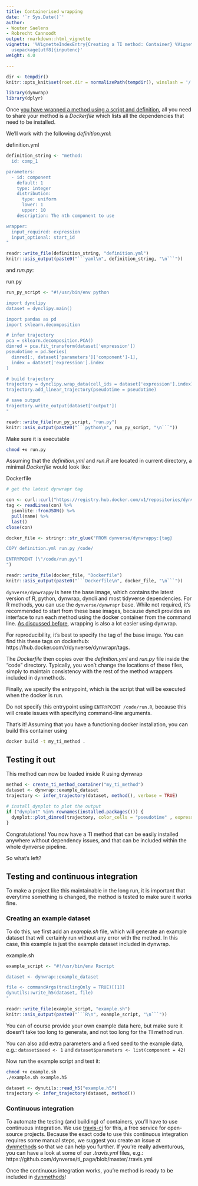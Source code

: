 ```yaml
---
title: Containerised wrapping
date: '`r Sys.Date()`'
author:
- Wouter Saelens
- Robrecht Cannoodt
output: rmarkdown::html_vignette
vignette: '%VignetteIndexEntry{Creating a TI method: Container} %VignetteEngine{knitr::rmarkdown}
  usepackage[utf8]{inputenc}'
weight: 4.0

---
```


```r
dir <- tempdir()
knitr::opts_knit$set(root.dir = normalizePath(tempdir(), winslash = '/'))
```

```r
library(dynwrap)
library(dplyr)
```

Once [you have wrapped a method using a script and definition](../create_ti_method_script), all you need to share your method is a _Dockerfile_ which lists all the dependencies that need to be installed.

We'll work with the following _definition.yml_:

<div class="filename">definition.yml</div>

```r
definition_string <- "method:
  id: comp_1

parameters:
  - id: component
    default: 1
    type: integer
    distribution:
      type: uniform
      lower: 1
      upper: 10
    description: The nth component to use

wrapper:
  input_required: expression
  input_optional: start_id
"

readr::write_file(definition_string, "definition.yml")
knitr::asis_output(paste0("```yaml\n", definition_string, "\n```"))
```

and _run.py_:

<div class="filename">run.py</div>

```r
run_py_script <- "#!/usr/bin/env python

import dynclipy
dataset = dynclipy.main()

import pandas as pd
import sklearn.decomposition

# infer trajectory
pca = sklearn.decomposition.PCA()
dimred = pca.fit_transform(dataset['expression'])
pseudotime = pd.Series(
  dimred[:, dataset['parameters']['component']-1], 
  index = dataset['expression'].index
)

# build trajectory
trajectory = dynclipy.wrap_data(cell_ids = dataset['expression'].index)
trajectory.add_linear_trajectory(pseudotime = pseudotime)

# save output
trajectory.write_output(dataset['output'])
"

readr::write_file(run_py_script, "run.py")
knitr::asis_output(paste0("```python\n", run_py_script, "\n```"))
```

Make sure it is executable

```bash
chmod +x run.py
```

Assuming that the _definition.yml_ and _run.R_ are located in current directory, a minimal _Dockerfile_ would look like:

<div class="filename">Dockerfile</div>

```r
# get the latest dynwrapr tag

con <- curl::curl("https://registry.hub.docker.com/v1/repositories/dynverse/dynwrappy/tags")
tag <- readLines(con) %>% 
  jsonlite::fromJSON() %>% 
  pull(name) %>% 
  last()
close(con)

docker_file <- stringr::str_glue("FROM dynverse/dynwrappy:{tag}

COPY definition.yml run.py /code/

ENTRYPOINT [\"/code/run.py\"]
")

readr::write_file(docker_file, "Dockerfile")
knitr::asis_output(paste0("```Dockerfile\n", docker_file, "\n```"))
```

`dynverse/dynwrappy` is here the base image, which contains the latest version of R, python, dynwrap, dyncli and most tidyverse dependencies. For R methods, you can use the `dynverse/dynwrapr` base. While not required, it's recommended to start from these base images, because dyncli provides an interface to run each method using the docker container from the command line. [As discussed before](../create_ti_method_script), wrapping is also a lot easier using dynwrap.

<div class="notices tip">
For reproducibility, it's best to specify the tag of the base image. You can find this these tags on dockerhub: https://hub.docker.com/r/dynverse/dynwrapr/tags.
</div>

The _Dockerfile_ then copies over the _definition.yml_ and _run.py_ file inside the "code" directory. Typically, you won't change the locations of these files, simply to maintain consistency with the rest of the method wrappers included in dynmethods.

Finally, we specify the entrypoint, which is the script that will be executed when the docker is run. 

<div class="notices warning">
Do not specify this entrypoint using `ENTRYPOINT /code/run.R`, because this will create issues with specifying command-line arguments.
</div>

That's it! Assuming that you have a functioning docker installation, you can build this container using

```bash
docker build -t my_ti_method .
```

## Testing it out

This method can now be loaded inside R using dynwrap

```r
method <- create_ti_method_container("my_ti_method")
dataset <- dynwrap::example_dataset
trajectory <- infer_trajectory(dataset, method(), verbose = TRUE)
```

```r
# install dynplot to plot the output
if ("dynplot" %in% rownames(installed.packages())) {
  dynplot::plot_dimred(trajectory, color_cells = "pseudotime" , expression_source = as.matrix(dataset$expression))
}
```

Congratulations! You now have a TI method that can be easily installed anywhere without dependency issues, and that can be included within the whole dynverse pipeline.

So what's left? 

## Testing and continuous integration

To make a project like this maintainable in the long run, it is important that everytime something is changed, the method is tested to make sure it works fine.

### Creating an example dataset

To do this, we first add an _example.sh_ file, which will generate an example dataset that will certainly run without any error with the method. In this case, this example is just the example dataset included in dynwrap.

<div class="filename">example.sh</div>

```r
example_script <- "#!/usr/bin/env Rscript

dataset <- dynwrap::example_dataset

file <- commandArgs(trailingOnly = TRUE)[[1]]
dynutils::write_h5(dataset, file)
"

readr::write_file(example_script, "example.sh")
knitr::asis_output(paste0("```R\n", example_script, "\n```"))
```

<div class="notices tip">
You can of course provide your own example data here, but make sure it doesn't take too long to generate, and not too long for the TI method run.

You can also add extra parameters and a fixed seed to the example data, e.g.: `dataset$seed <- 1` and `dataset$parameters <- list(component = 42)`
</div>

Now run the example script and test it:

```bash
chmod +x example.sh
./example.sh example.h5
```

```r
dataset <- dynutils::read_h5("example.h5")
trajectory <- infer_trajectory(dataset, method())
```

### Continuous integration

To automate the testing (and building) of containers, you'll have to use continuous integration. We use [travis-ci](https://travis-ci.com) for this, a free service for open-source projects. Because the exact code to use this continuous integration requires some manual steps, we suggest you create an issue at [dynmethods](https://github.com/dynverse/dynmethods/issues/new) so that we can help you further. If you're really adventurous, you can have a look at some of our _.travis.yml_ files, e.g.: https://github.com/dynverse/ti_paga/blob/master/.travis.yml

Once the continuous integration works, you're method is ready to be included in [dynmethods](https://github.com/dynverse/dynmethods/issues/new)!
